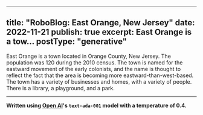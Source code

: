 
---
title: "RoboBlog: East Orange, New Jersey"
date: 2022-11-21
publish: true
excerpt: East Orange is a tow…
postType: "generative"
---
East Orange is a town located in Orange County, New Jersey. The population was 120 during the 2010 census. The town is named for the eastward movement of the early colonists, and the name is thought to reflect the fact that the area is becoming more eastward-than-west-based. The town has a variety of businesses and homes, with a variety of people. There is a library, a playground, and a park.

---
**Written using [Open AI](https://openai.com/)'s `text-ada-001` model with a temperature of 0.4.**

